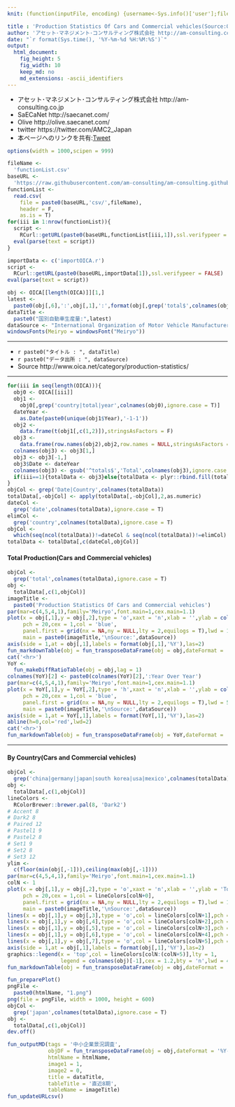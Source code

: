 ```yaml
---
knit: (function(inputFile, encoding) {username<-Sys.info()['user'];fileName<-'defaultPath.csv';pathToFile <-paste0('C:/Users/', username,'/Desktop/pathToCSV/');setwd(pathToFile);buf0<-read.csv(fileName,header = F,skip = 0,stringsAsFactor = F,check.names = F,fileEncoding = 'utf-8');timeStamp<-format(Sys.time(),'%Y%m%d%H%M%S');htmlName<-'OICA';rmarkdown::render(inputFile, encoding = encoding, output_file = paste0('C:/Users/',username,buf0[2,1],'charts/','am-consulting.co.jp-',htmlName,'.html')) })

title : 'Production Statistics Of Cars and Commercial vehicles(Source:OICA)'
author: 'アセット･マネジメント･コンサルティング株式会社 http://am-consulting.co.jp'
date: "`r format(Sys.time(), '%Y-%m-%d %H:%M:%S')`"
output: 
  html_document:
    fig_height: 5
    fig_width: 10
    keep_md: no
    md_extensions: -ascii_identifiers 
---
```

<link href="http://knowledgevault.saecanet.com/components/rmarkdown-html.css" rel="stylesheet">
<script src="http://knowledgevault.saecanet.com/components/JavascriptCode.js"></script>
<style>.main-container {max-width : 1000px;}</style>

- アセット･マネジメント･コンサルティング株式会社 http://am-consulting.co.jp
- SaECaNet http://saecanet.com/
- Olive http://olive.saecanet.com/
- twitter https://twitter.com/AMC2_Japan
- 本ページへのリンクを共有:<a href="https://twitter.com/share" class="twitter-share-button" data-via="AMC2_Japan" data-size="large">Tweet</a> <script>!function(d,s,id){var js,fjs=d.getElementsByTagName(s)[0],p=/^http:/.test(d.location)?'http':'https';if(!d.getElementById(id)){js=d.createElement(s);js.id=id;js.src=p+'://platform.twitter.com/widgets.js';fjs.parentNode.insertBefore(js,fjs);}}(document, 'script', 'twitter-wjs');</script>

```r
options(width = 1000,scipen = 999)
```

```r
fileName <- 
  'functionList.csv'
baseURL <- 
  'https://raw.githubusercontent.com/am-consulting/am-consulting.github.io/master/'
functionList <- 
  read.csv(
    file = paste0(baseURL,'csv/',fileName),
    header = F,
    as.is = T)
for(iii in 1:nrow(functionList)){
  script <- 
    RCurl::getURL(paste0(baseURL,functionList[iii,1]),ssl.verifypeer = F)
  eval(parse(text = script))
}
```

```r
importData <- c('importOICA.r')
script <-
  RCurl::getURL(paste0(baseURL,importData[1]),ssl.verifypeer = FALSE)
eval(parse(text = script))
```

```r
obj <- OICA[[length(OICA)]][1,]
latest <-
  paste0(obj[,6],':',obj[,1],':',format(obj[,grep('total$',colnames(obj),ignore.case = T)],big.mark=','))
dataTitle <- 
  paste0("国別自動車生産量:",latest)
dataSource <- "International Organization of Motor Vehicle Manufacturers"
windowsFonts(Meiryo = windowsFont("Meiryo"))
```

***

- `r paste0("タイトル : ", dataTitle)`
- `r paste0("データ出所 : ", dataSource)`
- Source http://www.oica.net/category/production-statistics/

***

```r
for(iii in seq(length(OICA))){
  obj0 <- OICA[[iii]]
  obj1 <- 
    obj0[,grep('country|total|year',colnames(obj0),ignore.case = T)]
  dateYear <- 
    as.Date(paste0(unique(obj1$Year),'-1-1'))
  obj2 <- 
    data.frame(t(obj1[,c(1,2)]),stringsAsFactors = F)
  obj3 <- 
    data.frame(row.names(obj2),obj2,row.names = NULL,stringsAsFactors = F)
  colnames(obj3) <- obj3[1,]
  obj3 <- obj3[-1,]
  obj3$Date <- dateYear
  colnames(obj3) <- gsub('^totals$','Total',colnames(obj3),ignore.case = T)
  if(iii==1){totalData <- obj3}else{totalData <- plyr::rbind.fill(totalData,obj3)}
}
objCol <- grep('Date|Country',colnames(totalData))
totalData[,-objCol] <- apply(totalData[,-objCol],2,as.numeric)
dateCol <-
  grep('date',colnames(totalData),ignore.case = T)
elimCol <-
  grep('country',colnames(totalData),ignore.case = T)
objCol <-
  which(seq(ncol(totalData))!=dateCol & seq(ncol(totalData))!=elimCol)
totalData <- totalData[,c(dateCol,objCol)]
```

#### Total Production(Cars and Commercial vehicles)

```r
objCol <-
  grep('total',colnames(totalData),ignore.case = T)
obj <-
  totalData[,c(1,objCol)]
imageTitle <- 
  paste0('Production Statistics Of Cars and Commercial vehicles')
par(mar=c(4,5,4,1),family='Meiryo',font.main=1,cex.main=1.1)
plot(x = obj[,1],y = obj[,2],type = 'o',xaxt = 'n',xlab = '',ylab = colnames(obj)[2],
     pch = 20,cex = 1,col = 'blue',
     panel.first = grid(nx = NA,ny = NULL,lty = 2,equilogs = T),lwd = 1,
     main = paste0(imageTitle,'\nSource:',dataSource))
axis(side = 1,at = obj[,1],labels = format(obj[,1],'%Y'),las=2)
fun_markdownTable(obj = fun_transposeDataFrame(obj = obj,dateFormat = '%Y',colName = 'Country/Region'))
cat('<hr>')
YoY <-
  fun_makeDiffRatioTable(obj = obj,lag = 1)
colnames(YoY)[2] <- paste0(colnames(YoY)[2],':Year Over Year')
par(mar=c(4,5,4,1),family='Meiryo',font.main=1,cex.main=1.1)
plot(x = YoY[,1],y = YoY[,2],type = 'h',xaxt = 'n',xlab = '',ylab = colnames(YoY)[2],
     pch = 20,cex = 1,col = 'blue',
     panel.first = grid(nx = NA,ny = NULL,lty = 2,equilogs = T),lwd = 5,
     main = paste0(imageTitle,'\nSource:',dataSource))
axis(side = 1,at = YoY[,1],labels = format(YoY[,1],'%Y'),las=2)
abline(h=0,col='red',lwd=2)
cat('<hr>')
fun_markdownTable(obj = fun_transposeDataFrame(obj = YoY,dateFormat = '%Y',colName = 'Country/Region'))
```

***
#### By Country(Cars and Commercial vehicles)

```r
objCol <-
  grep('china|germany|japan|south korea|usa|mexico',colnames(totalData),ignore.case = T)
obj <-
  totalData[,c(1,objCol)]
lineColors <-
  RColorBrewer::brewer.pal(8, 'Dark2')
# Accent 8
# Dark2 8
# Paired 12
# Pastel1 9
# Pastel2 8
# Set1 9
# Set2 8
# Set3 12
ylim <- 
  c(floor(min(obj[,-1])),ceiling(max(obj[,-1])))
par(mar=c(4,5,4,1),family='Meiryo',font.main=1,cex.main=1.1)
colN <- 1
plot(x = obj[,1],y = obj[,2],type = 'o',xaxt = 'n',xlab = '',ylab = 'Total(Cars and Commercial vehicles)',
     pch = 20,cex = 1,col = lineColors[colN+0],
     panel.first = grid(nx = NA,ny = NULL,lty = 2,equilogs = T),lwd = 1,
     main = paste0(imageTitle,'\nSource:',dataSource))
lines(x = obj[,1],y = obj[,3],type = 'o',col = lineColors[colN+1],pch = 20,cex = 1,lwd = 1)
lines(x = obj[,1],y = obj[,4],type = 'o',col = lineColors[colN+2],pch = 20,cex = 1,lwd = 1)
lines(x = obj[,1],y = obj[,5],type = 'o',col = lineColors[colN+3],pch = 20,cex = 1,lwd = 1)
lines(x = obj[,1],y = obj[,6],type = 'o',col = lineColors[colN+4],pch = 20,cex = 1,lwd = 1)
lines(x = obj[,1],y = obj[,7],type = 'o',col = lineColors[colN+5],pch = 20,cex = 1,lwd = 1)
axis(side = 1,at = obj[,1],labels = format(obj[,1],'%Y'),las=2)
graphics::legend(x = 'top',col = lineColors[colN:(colN+5)],lty = 1,
                 legend = colnames(obj)[-1],cex = 1.2,bty = 'n',lwd = 4)
fun_markdownTable(obj = fun_transposeDataFrame(obj = obj,dateFormat = '%Y',colName = 'Country/Region'))
```

```r
fun_preparePlot()
pngFile <- 
  paste0(htmlName, "1.png")
png(file = pngFile, width = 1000, height = 600)
objCol <-
  grep('japan',colnames(totalData),ignore.case = T)
obj <-
  totalData[,c(1,objCol)]
dev.off()
```

```r
fun_outputMD(tags = '中小企業景況調査',
             objDF = fun_transposeDataFrame(obj = obj,dateFormat = '%Y-%m',colName = '項目',tailN=8),
             htmlName = htmlName,
             image1 = 1,
             image2 = 0,
             title = dataTitle,
             tableTitle = '直近8期',
             tableName = imageTitle)
fun_updateURLcsv()
```

<script>MakeNegative();</script>
<script>
  (function(i,s,o,g,r,a,m){i['GoogleAnalyticsObject']=r;i[r]=i[r]||function(){
  (i[r].q=i[r].q||[]).push(arguments)},i[r].l=1*new Date();a=s.createElement(o),
  m=s.getElementsByTagName(o)[0];a.async=1;a.src=g;m.parentNode.insertBefore(a,m)
  })(window,document,'script','https://www.google-analytics.com/analytics.js','ga');

  ga('create', 'UA-3077339-5', 'auto');
  ga('send', 'pageview');

</script>
